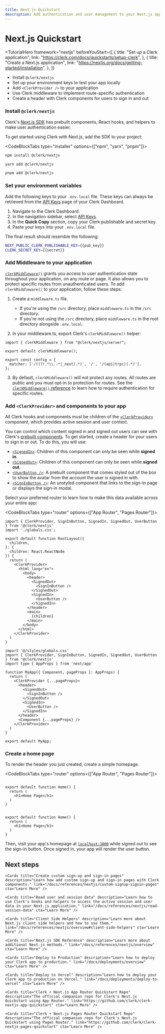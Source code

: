---
title: Next.js Quickstart
description: Add authentication and user management to your Next.js app with Clerk.
---

# Next.js Quickstart

<TutorialHero
  framework="nextjs"
  beforeYouStart={[
    {
      title: "Set up a Clerk application",
      link: "https://clerk.com/docs/quickstarts/setup-clerk",
    },
    {
      title: "Create a Next.js application",
      link: "https://nextjs.org/docs/getting-started/installation",
    },
  ]}
>

- Install `@clerk/nextjs`
- Set up your environment keys to test your app locally
- Add `<ClerkProvider />` to your application
- Use Clerk middleware to implement route-specific authentication
- Create a header with Clerk components for users to sign in and out

</TutorialHero>

<Steps>

### Install `@clerk/nextjs`

Clerk's [Next.js SDK](/docs/references/nextjs/overview) has prebuilt components, React hooks, and helpers to make user authentication easier.

To get started using Clerk with Next.js, add the SDK to your project:

<CodeBlockTabs type="installer" options={["npm", "yarn", "pnpm"]}>
  ```bash filename="terminal"
  npm install @clerk/nextjs
  ```

```bash filename="terminal"
yarn add @clerk/nextjs
```

```bash filename="terminal"
pnpm add @clerk/nextjs
```

</CodeBlockTabs>

### Set your environment variables

<SignedIn>

Add the following keys to your `.env.local` file. These keys can always be retrieved from the [API Keys](https://dashboard.clerk.com/last-active?path=api-keys) page of your Clerk Dashboard.

</SignedIn>

<SignedOut>

1. Navigate to the Clerk Dashboard.
2. In the navigation sidebar, select [API Keys](https://dashboard.clerk.com/last-active?path=api-keys).
3. In the **Quick Copy** section, copy your Clerk publishable and secret key.
4. Paste your keys into your `.env.local` file.

The final result should resemble the following:

</SignedOut>

  <InjectKeys>

  ```sh filename=".env.local"
  NEXT_PUBLIC_CLERK_PUBLISHABLE_KEY={{pub_key}}
  CLERK_SECRET_KEY={{secret}}
  ```

  </InjectKeys>

### Add Middleware to your application

[`clerkMiddleware()`](/docs/references/nextjs/clerk-middleware#clerk-middleware) grants you access to user authentication state throughout your application, on any route or page. It also allows you to protect specific routes from unauthenticated users. To add `clerkMiddleware()` to your application, follow these steps:

1. Create a `middleware.ts` file.
    - If you're using the `/src` directory, place `middleware.ts` in the `/src` directory.
    - If you're not using the `/src` directory, place `middleware.ts` in the root directory alongside `.env.local`.

2. In your middleware.ts, export Clerk's `clerkMiddleware()` helper:
  ```tsx filename="middleware.ts"
  import { clerkMiddleware } from "@clerk/nextjs/server";

  export default clerkMiddleware();

  export const config = {
    matcher: ['/((?!.*\\..*|_next).*)', '/', '/(api|trpc)(.*)'],
  };
  ```
3. By default, `clerkMiddleware()` will not protect any routes. All routes are public and you must opt-in to protection for routes. See the [`clerkMiddleware()` reference](/docs/references/nextjs/clerk-middleware) to learn how to require authentication for specific routes.

### Add `<ClerkProvider>` and components to your app

All Clerk hooks and components must be children of the [`<ClerkProvider>`](/docs/components/clerk-provider) component, which provides active session and user context.

You can control which content signed in and signed out users can see with Clerk's [prebuilt components](/docs/components/overview). To get started, create a header for your users to sign in or out. To do this, you will use:

- [`<SignedIn>`](/docs/components/control/signed-in): Children of this component can only be seen while **signed in**.
- [`<SignedOut>`](/docs/components/control/signed-out): Children of this component can only be seen while **signed out**.
- [`<UserButton />`](/docs/components/user/user-button): A prebuilt component that comes styled out of the box to show the avatar from the account the user is signed in with.
- [`<SignInButton />`](/docs/components/unstyled/sign-in-button): An unstyled component that links to the sign-in page or displays the sign-in modal.

Select your preferred router to learn how to make this data available across your entire app:

<CodeBlockTabs type="router" options={["App Router", "Pages Router"]}>
```tsx filename="app/layout.tsx" {10,13-20}
import { ClerkProvider, SignInButton, SignedIn, SignedOut, UserButton } from '@clerk/nextjs'
import './globals.css';

export default function RootLayout({
  children,
}: {
  children: React.ReactNode
}) {
  return (
    <ClerkProvider>
      <html lang="en">
        <body>
          <header>
            <SignedOut>
              <SignInButton />
            </SignedOut>
            <SignedIn>
              <UserButton />
            </SignedIn>
          </header>
          <main>
            {children}
          </main>
        </body>
      </html>
    </ClerkProvider>
  )
}
```
```tsx filename="pages/_app.tsx" {7-15}
import '@/styles/globals.css'
import { ClerkProvider, SignInButton, SignedIn, SignedOut, UserButton } from '@clerk/nextjs'
import type { AppProps } from 'next/app'

function MyApp({ Component, pageProps }: AppProps) {
  return (
    <ClerkProvider {...pageProps}>
      <header>
        <SignedOut>
          <SignInButton />
        </SignedOut>
        <SignedIn>
          <UserButton />
        </SignedIn>
      </header>
      <Component {...pageProps} />
    </ClerkProvider>
  )
}

export default MyApp;
```
</CodeBlockTabs>

### Create a home page

To render the header you just created, create a simple homepage.

<CodeBlockTabs type="router" options={["App Router", "Pages Router"]}>
```tsx filename="app/page.tsx"

export default function Home() {
  return (
    <h1>Home Page</h1>
  )
}
```

```tsx filename="pages/index.tsx"

export default function Home() {
  return (
    <h1>Home Page</h1>
  )
}
```
</CodeBlockTabs>

Then, visit your app's homepage at [`localhost:3000`](http://localhost:3000) while signed out to see the sign-in button. Once signed in, your app will render the user button.

</Steps>

## Next steps

<div className="container mx-auto my-4">
  <div className="grid grid-cols-1 gap-6 md:grid-cols-2">

    <Cards title="Create custom sign-up and sign-in pages" description="Learn how add custom sign-up and sign-in pages with Clerk components." link="/docs/references/nextjs/custom-signup-signin-pages" cta="Learn More" />

    <Cards title="Read user and session data" description="Learn how to use Clerk's hooks and helpers to access the active session and user data in your Next.js application." link="/docs/references/nextjs/read-session-data" cta="Learn More" />

    <Cards title="Client Side Helpers" description="Learn more about Next.js client side helpers and how to use them." link="/docs/references/nextjs/overview#client-side-helpers" cta="Learn More" />

    <Cards title="Next.js SDK Reference" description="Learn more about additional Next.js methods." link="/docs/references/nextjs/overview" cta="Learn More" />

    <Cards title="Deploy to Production" description="Learn how to deploy your Clerk app to production." link="/docs/deployments/overview" cta="Learn More" />

    <Cards title="Deploy to Vercel" description="Learn how to deploy your Clerk app to production on Vercel." link="/docs/deployments/deploy-to-vercel" cta="Learn More" />

    <Cards title="Clerk + Next.js App Router Quickstart Repo" description="The official companion repo for Clerk's Next.js Quickstart using App Router." link="https://github.com/clerk/clerk-nextjs-app-quickstart" cta="Learn More" />

    <Cards title="Clerk + Next.js Pages Router Quickstart Repo" description="The official companion repo for Clerk's Next.js Quickstart using Pages Router." link="https://github.com/clerk/clerk-nextjs-pages-quickstart" cta="Learn More" />

  </div>
</div>
